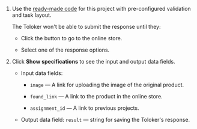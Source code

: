 1. Use the [ready-made code](https://ya.cc/t/-ratdOH63ttEa4) for this project with pre-configured validation and task layout.

    The Toloker won't be able to submit the response until they:

    - Click the button to go to the online store.

    - Select one of the response options.

1. Click **Show specifications** to see the input and output data fields.

    - Input data fields:

        - `image` — A link for uploading the image of the original product.

        - `found_link` — A link to the product in the online store.

        - `assignment_id` — A link to previous projects.

    - Output data field: `result` — string for saving the Toloker's response.
